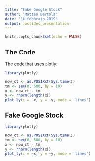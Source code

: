 ```yaml
---
title: "Fake Google Stock"
author: "Matteo Bertola"
date: "18 febbraio 2019"
output: ioslides_presentation
---
```


```r
knitr::opts_chunk$set(echo = FALSE)
```

## The Code

The code that uses plotly:

```r
library(plotly)

now_ct <- as.POSIXct(Sys.time())
tm <- seq(0, 500, by = 10)
x <- now_ct - tm
y <- rnorm(length(x))
plot_ly(x = ~x, y = ~y, mode = 'lines')
```

## Fake Google Stock

```r
library(plotly)

now_ct <- as.POSIXct(Sys.time())
tm <- seq(0, 500, by = 10)
x <- now_ct - tm
y <- rnorm(length(x))
plot_ly(x = ~x, y = ~y, mode = 'lines')
```
